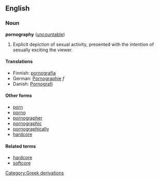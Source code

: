 ==English==

===Noun===
'''pornography''' ([[uncountable]])

#Explicit depiction of sexual activity, presented with the intention of sexually exciting the viewer.

====Translations====
*Finnish: [[pornografia]]
*German: [[Pornographie]] ''f''
*Danish: [[Pornografi]]

====Other forms====
*[[porn]]
*[[porno]]
*[[pornographer]]
*[[pornographic]]
*[[pornographically]]
*[[hardcore]]

====Related terms====

*[[hardcore]]
*[[softcore]]
[[Category:Greek derivations]]